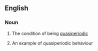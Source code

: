 ==English==

===Noun===
{{en-noun|~|quasiperiodicities}}

# {{label|en|uncountable}} The condition of being [[quasiperiodic]]
# {{label|en|countable}} An example of quasiperiodic behaviour